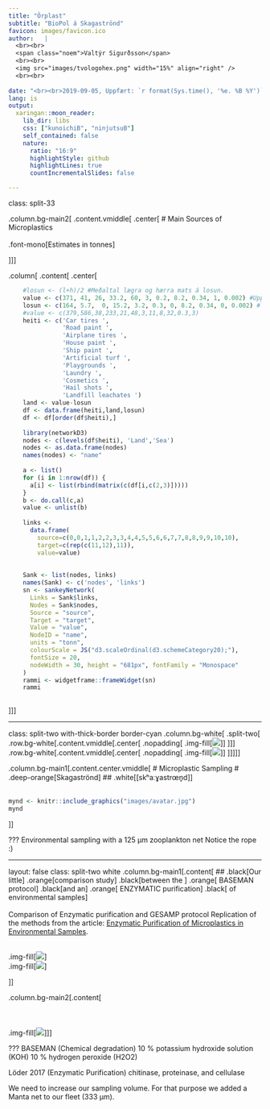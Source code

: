 ```yaml
---
title: "Örplast"
subtitle: "BioPol á Skagaströnd"
favicon: images/favicon.ico
author:   |
  <br><br>
  <span class="noem">Valtýr Sigurðsson</span>
  <br><br>
  <img src="images/tvologohex.png" width="15%" align="right" />
  <br><br>
  
date: "<br><br>2019-09-05, Uppfært: `r format(Sys.time(), '%e. %B %Y')`"
lang: is
output:
  xaringan::moon_reader:
    lib_dir: libs
    css: ["kunoichiB", "ninjutsuB"]
    self_contained: false
    nature:
      ratio: "16:9"
      highlightStyle: github
      highlightLines: true
      countIncrementalSlides: false

---
```


class: split-33

.column.bg-main2[
.content.vmiddle[
.center[
# Main Sources of Microplastics
<br>
<br>
.font-mono[Estimates in tonnes]

]]]

.column[
.content[
.center[
  
```r
    #losun <- (l+h)/2 #Meðaltal lægra og hærra mats á losun.
    value <- c(371, 41, 26, 33.2, 60, 3, 0.2, 8.2, 0.34, 1, 0.002) #Uppspretta lægra mat
    losun <- c(164, 5.7,  0, 15.2, 3.2, 0.3, 0, 8.2, 0.34, 0, 0.002) #losun lægra mat
    #value <- c(379,586,38,233,21,48,3,11,8,32,0.3,3)
    heiti <- c('Car tires ',
               'Road paint ',
               'Airplane tires ',
               'House paint ',
               'Ship paint ',
               'Artificial turf ',
               'Playgrounds ',
               'Laundry ',
               'Cosmetics ',
               'Hail shots ',
               'Landfill leachates ')
    land <- value-losun
    df <- data.frame(heiti,land,losun)
    df <- df[order(df$heiti),]
    
    library(networkD3)
    nodes <- c(levels(df$heiti), 'Land','Sea')
    nodes <- as.data.frame(nodes)
    names(nodes) <- "name"
    
    a <- list()
    for (i in 1:nrow(df)) {
      a[i] <- list(rbind(matrix(c(df[i,c(2,3)]))))
    }
    b <- do.call(c,a)
    value <- unlist(b)
    
    links <- 
      data.frame(
        source=c(0,0,1,1,2,2,3,3,4,4,5,5,6,6,7,7,8,8,9,9,10,10),
        target=c(rep(c(11,12),11)),
        value=value)
    
    
    Sank <- list(nodes, links)
    names(Sank) <- c('nodes', 'links')
    sn <- sankeyNetwork(
      Links = Sank$links,
      Nodes = Sank$nodes,
      Source = "source",
      Target = "target",
      Value = "value",
      NodeID = "name",
      units = "tonn",
      colourScale = JS("d3.scaleOrdinal(d3.schemeCategory20);"),
      fontSize = 20,
      nodeWidth = 30, height = "681px", fontFamily = "Monospace"
    )
    rammi <- widgetframe::frameWidget(sn)
    rammi
    
```
    
]]]


---

class: split-two with-thick-border border-cyan
.column.bg-white[
  .split-two[
.row.bg-white[.content.vmiddle[.center[
  .nopadding[
.img-fill[![](https://raw.githubusercontent.com/harkanatta/innragrunn/master/docs/images/biopol_synataka.jpg)]
]
  ]]]
  .row.bg-white[.content.vmiddle[.center[
  .nopadding[
.img-fill[![](images/biopol_karin.jpg)]
]
  ]]]
]]

.column.bg-main1[.content.center.vmiddle[
# Microplastic Sampling
# .deep-orange[Skagaströnd] 
## .white[<span class=" faa-pulse animated-hover " style=" display: -moz-inline-stack; display: inline-block; transform: rotate(0deg);"> [skʰaːɣastrœn̥d] </span>]
<br><br>

```r
mynd <- knitr::include_graphics("images/avatar.jpg")
mynd
```

]]

???
Environmental sampling with a 125 μm zooplankton net
Notice the rope :)



---

layout: false
class: split-two white
.column.bg-main1[.content[
## .black[Our little] .orange[comparison study] .black[between the ] .orange[ BASEMAN protocol] .black[and an] .orange[ ENZYMATIC purification] .black[ of environmental samples]
<br>
<br>
Comparison of Enzymatic purification and GESAMP protocol
Replication of the methods from the article: [Enzymatic Purification of Microplastics in Environmental Samples](https://sci-hub.se/10.1021/acs.est.7b03055).

<br>
  .img-fill[![](images/BASEMAN-1.png)]
<br>
  .img-fill[![](images/Enzymatic-1.png)]

]]

.column.bg-main2[.content[
<br>
<br>
<br>
<br>
  .img-fill[![](images/unnamed-chunk-1-1.png)]
]]

???
BASEMAN (Chemical degradation)
10 % potassium hydroxide solution (KOH)
10 % hydrogen peroxide (H2O2)

Löder 2017 (Enzymatic Purification)
chitinase, proteinase, and cellulase

We need to increase our sampling volume. For that purpose we added a Manta net to our fleet (333 μm).


  